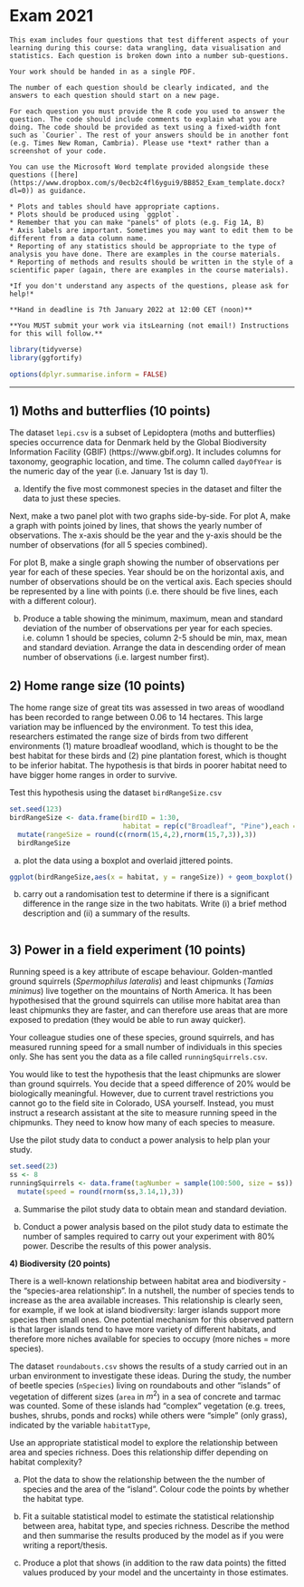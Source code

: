 # Exam 2021


```block

This exam includes four questions that test different aspects of your learning during this course: data wrangling, data visualisation and statistics. Each question is broken down into a number sub-questions. 

Your work should be handed in as a single PDF. 

The number of each question should be clearly indicated, and the answers to each question should start on a new page.

For each question you must provide the R code you used to answer the question. The code should include comments to explain what you are doing. The code should be provided as text using a fixed-width font such as `Courier`. The rest of your answers should be in another font (e.g. Times New Roman, Cambria). Please use *text* rather than a screenshot of your code.

You can use the Microsoft Word template provided alongside these questions ([here](https://www.dropbox.com/s/0ecb2c4fl6ygui9/BB852_Exam_template.docx?dl=0)) as guidance.

* Plots and tables should have appropriate captions. 
* Plots should be produced using `ggplot`.
* Remember that you can make "panels" of plots (e.g. Fig 1A, B)
* Axis labels are important. Sometimes you may want to edit them to be different from a data column name.
* Reporting of any statistics should be appropriate to the type of analysis you have done. There are examples in the course materials.
* Reporting of methods and results should be written in the style of a scientific paper (again, there are examples in the course materials).

*If you don't understand any aspects of the questions, please ask for help!*

**Hand in deadline is 7th January 2022 at 12:00 CET (noon)**

**You MUST submit your work via itsLearning (not email!) Instructions for this will follow.**
```

```r
library(tidyverse)
library(ggfortify)

options(dplyr.summarise.inform = FALSE)
```

*****

## 1) Moths and butterflies (10 points)


The dataset `lepi.csv` is a subset of Lepidoptera (moths and butterflies) species occurrence data for Denmark held by the Global Biodiversity Information Facility (GBIF) (https://www.gbif.org). It includes columns for taxonomy, geographic location, and time. The column called `dayOfYear` is the numeric day of the year (i.e. January 1st is day 1).

a) Identify the five most commonest species in the dataset and filter the data to just these species. 

Next, make a two panel plot with two graphs side-by-side. For plot A, make a graph with points joined by lines, that shows the yearly number of observations. The x-axis should be the year and the y-axis should be the number of observations (for all 5 species combined).

For plot B, make a single graph showing the number of observations per year for each of these species. Year should be on the horizontal axis, and number of observations should be on the vertical axis. Each species should be represented by a line with points (i.e. there should be five lines, each with a different colour).

b) Produce a table showing the minimum, maximum, mean and standard deviation of the number of observations per year for each species. i.e. column 1 should be species, column 2-5 should be min, max, mean and standard deviation. Arrange the data in descending order of mean number of observations (i.e. largest number first).



## 2) Home range size (10 points)

The home range size of great tits was assessed in two areas of woodland has been recorded to range between 0.06 to 14 hectares. This large variation may be influenced by the environment. To test this idea, researchers estimated the range size of birds from two different environments (1) mature broadleaf woodland, which is thought to be the best habitat for these birds and (2) pine plantation forest, which is thought to be inferior habitat. The hypothesis is that birds in poorer habitat need to have bigger home ranges in order to survive.

Test this hypothesis using the dataset `birdRangeSize.csv`

```r
set.seed(123)
birdRangeSize <- data.frame(birdID = 1:30,
                            habitat = rep(c("Broadleaf", "Pine"),each = 15)) %>% 
  mutate(rangeSize = round(c(rnorm(15,4,2),rnorm(15,7,3)),3))
  birdRangeSize
```




a) plot the data using a boxplot and overlaid jittered points.

```r
ggplot(birdRangeSize,aes(x = habitat, y = rangeSize)) + geom_boxplot() + geom_jitter()
```


b) carry out a randomisation test to determine if there is a significant difference in the range size in the two habitats. Write (i) a brief method description and (ii) a summary of the results. 

```r

```


##  3) Power in a field experiment (10 points)


Running speed is a key attribute of escape behaviour.  Golden-mantled ground squirrels (*Spermophilus lateralis*) and least chipmunks (*Tamias minimus*) live together on the mountains of North America. It has been hypothesised that the ground squirrels can utilise more habitat area than least chipmunks they are faster, and can therefore use areas that are more exposed to predation (they would be able to run away quicker). 

Your colleague studies one of these species, ground squirrels, and has measured running speed for a small number of individuals in this species only. She has sent you the data as a file called `runningSquirrels.csv`. 

You would like to test the hypothesis that the least chipmunks are slower than ground squirrels. You decide that a speed difference of 20% would be biologically meaningful. However, due to current travel restrictions you cannot go to the field site in Colorado, USA yourself. Instead, you must instruct a research assistant at the site to measure running speed in the chipmunks. They need to know how many of each species to measure.

Use the pilot study data to conduct a power analysis to help plan your study.


```r
set.seed(23)
ss <- 8
runningSquirrels <- data.frame(tagNumber = sample(100:500, size = ss)) %>% 
  mutate(speed = round(rnorm(ss,3.14,1),3))
```






a) Summarise the pilot study data to obtain mean and standard deviation.

b) Conduct a power analysis based on the pilot study data to estimate the number of samples required to carry out your experiment with 80% power. Describe the results of this power analysis.



**4) Biodiversity (20 points)**

There is a well-known relationship between habitat area and biodiversity - the "species-area relationship". In a nutshell, the number of species tends to increase as the area available increases. This relationship is clearly seen, for example, if we look at island biodiversity: larger islands support more species then small ones. One potential mechanism for this observed pattern is that larger islands tend to have more variety of different habitats, and therefore more niches available for species to occupy (more niches = more species).

The dataset `roundabouts.csv` shows the results of a study carried out in an urban environment to investigate these ideas.  During the study, the number of beetle species (`nSpecies`) living on roundabouts and other "islands" of vegetation of different sizes (`area` in $m^2$) in a sea of concrete and tarmac was counted. Some of these islands had "complex" vegetation (e.g. trees, bushes, shrubs, ponds and rocks) while others were "simple" (only grass), indicated by the variable `habitatType`,   

Use an appropriate statistical model to explore the relationship between area and species richness. Does this relationship differ depending on habitat complexity?

a) Plot the data to show the relationship between the the number of species and the area of the "island". Colour code the points by whether the habitat type.

b) Fit a suitable statistical model to estimate the statistical relationship between area, habitat type, and species richness. Describe the method and then summarise the results produced by the model as if you were writing a report/thesis.

c) Produce a plot that shows (in addition to the raw data points) the fitted values produced by your model and the uncertainty in those estimates. 

